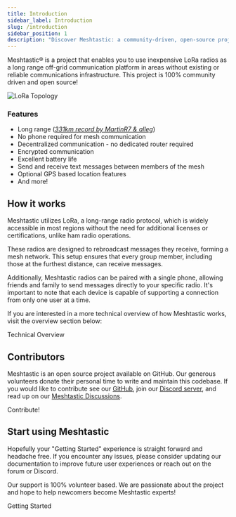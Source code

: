 ```yaml
---
title: Introduction
sidebar_label: Introduction
slug: /introduction
sidebar_position: 1
description: "Discover Meshtastic: a community-driven, open-source project using LoRa radios for long-range, off-grid communication."
---
```



Meshtastic® is a project that enables you to use inexpensive LoRa radios as a long range off-grid communication platform in areas without existing or reliable communications infrastructure. This project is 100% community driven and open source!

![LoRa Topology](/img/introduction/lora-topology-2.webp)

### Features

- Long range ([_331km record by MartinR7 & alleg_](/docs/overview/range-tests#current-ground-record-331km))
- No phone required for mesh communication
- Decentralized communication - no dedicated router required
- Encrypted communication
- Excellent battery life
- Send and receive text messages between members of the mesh
- Optional GPS based location features
- And more!

## How it works

Meshtastic utilizes LoRa, a long-range radio protocol, which is widely accessible in most regions without the need for additional licenses or certifications, unlike ham radio operations.

These radios are designed to rebroadcast messages they receive, forming a mesh network. This setup ensures that every group member, including those at the furthest distance, can receive messages.

Additionally, Meshtastic radios can be paired with a single phone, allowing friends and family to send messages directly to your specific radio. It's important to note that each device is capable of supporting a connection from only one user at a time.

If you are interested in a more technical overview of how Meshtastic works, visit the overview section below:

<div className="indexCtasBody">
  <Link
    className={"button button--outline  button--lg cta--button"}
    to={"/docs/overview"}
  >
    Technical Overview
  </Link>
</div>

## Contributors

Meshtastic is an open source project available on GitHub. Our generous volunteers donate their personal time to write and maintain this codebase. If you would like to contribute see our [GitHub](https://github.com/meshtastic), join our [Discord server](https://discord.gg/ktMAKGBnBs), and read up on our [Meshtastic Discussions](https://github.com/orgs/meshtastic/discussions).

<div className="indexCtasBody">
  <Link
    className={"button button--outline  button--lg cta--button"}
    to={"/docs/contributing"}
  >
    Contribute!
  </Link>
</div>

<!--- FIXME add Github organization list/contributor list --->

## Start using Meshtastic

Hopefully your "Getting Started" experience is straight forward and headache free. If you encounter any issues, please consider updating our documentation to improve future user experiences or reach out on the forum or Discord.

Our support is 100% volunteer based. We are passionate about the project and hope to help newcomers become Meshtastic experts!

<div className="indexCtasBody">
  <Link
    className={"button button--outline  button--lg cta--button"}
    to={"/docs/getting-started"}
  >
    Getting Started
  </Link>
</div>

